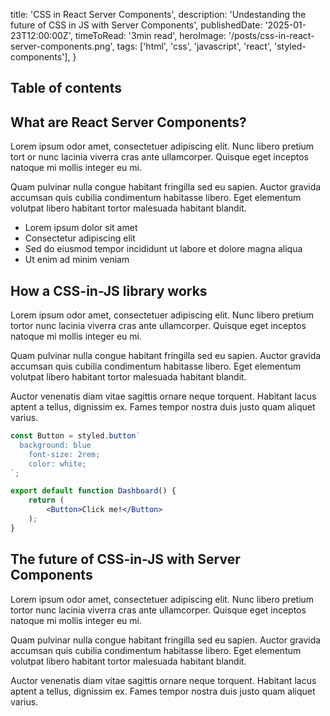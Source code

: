   title: 'CSS in React Server Components',
  description: 'Undestanding the future of CSS in JS with Server Components',
  publishedDate: '2025-01-23T12:00:00Z',
	timeToRead: '3min read',
	heroImage: '/posts/css-in-react-server-components.png',
  tags: ['html', 'css', 'javascript', 'react', 'styled-components'],
}

## Table of contents

## What are React Server Components?

Lorem ipsum odor amet, consectetuer adipiscing elit. Nunc libero pretium tort or nunc lacinia viverra cras ante ullamcorper. Quisque eget inceptos natoque mi mollis integer eu mi.

Quam pulvinar nulla congue habitant fringilla sed eu sapien. Auctor gravida accumsan quis cubilia condimentum habitasse libero. Eget elementum volutpat libero habitant tortor malesuada habitant blandit.

- Lorem ipsum dolor sit amet
- Consectetur adipiscing elit
- Sed do eiusmod tempor incididunt ut labore et dolore magna aliqua
- Ut enim ad minim veniam

## How a CSS-in-JS library works

Lorem ipsum odor amet, consectetuer adipiscing elit. Nunc libero pretium tortor nunc lacinia viverra cras ante ullamcorper. Quisque eget inceptos natoque mi mollis integer eu mi.

Quam pulvinar nulla congue habitant fringilla sed eu sapien. Auctor gravida accumsan quis cubilia condimentum habitasse libero. Eget elementum volutpat libero habitant tortor malesuada habitant blandit.

Auctor venenatis diam vitae sagittis ornare neque torquent. Habitant lacus aptent a tellus, dignissim ex. Fames tempor nostra duis justo quam aliquet varius.

```jsx
const Button = styled.button`
  background: blue	
	font-size: 2rem;
	color: white;
`;

export default function Dashboard() {
	return (
		<Button>Click me!</Button>
	);
}
```

## The future of CSS-in-JS with Server Components

Lorem ipsum odor amet, consectetuer adipiscing elit. Nunc libero pretium tortor nunc lacinia viverra cras ante ullamcorper. Quisque eget inceptos natoque mi mollis integer eu mi.

Quam pulvinar nulla congue habitant fringilla sed eu sapien. Auctor gravida accumsan quis cubilia condimentum habitasse libero. Eget elementum volutpat libero habitant tortor malesuada habitant blandit.

Auctor venenatis diam vitae sagittis ornare neque torquent. Habitant lacus aptent a tellus, dignissim ex. Fames tempor nostra duis justo quam aliquet varius.

